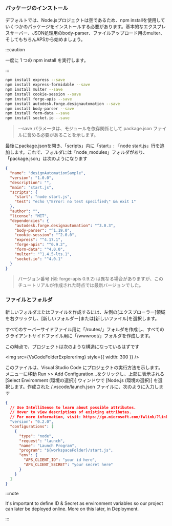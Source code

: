 
### パッケージのインストール

デフォルトでは、Node.jsプロジェクトは空であるため、npm installを使用していくつかのパッケージをインストールする必要があります。基本的なエクスプレスサーバー、JSON処理用のbody-parser、ファイルアップロード用のmulter、そしてもちろんAPSから始めましょう。



:::caution

一度に 1 つの npm install を実行します。


:::



```bash
npm install express --save
npm install express-formidable --save
npm install multer --save
npm install cookie-session --save
npm install forge-apis --save
npm install autodesk.forge.designautomation --save
npm install body-parser --save
npm install form-data --save
npm install socket.io --save
```

> --save パラメータは、モジュールを依存関係として package.json ファイルに含める必要があることを示します。

最後にpackage.jsonを開き、「scripts」内に「start」: 「node start.js」行を追加します。これで、フォルダには「node_modules」フォルダがあり、「package.json」は次のようになります

```json title=package.json
{
  "name": "designAutomationSample",
  "version": "1.0.0",
  "description": "",
  "main": "start.js",
  "scripts": {
    "start": "node start.js",
    "test": "echo \"Error: no test specified\" && exit 1"
  },
  "author": "",
  "license": "MIT",
  "dependencies": {
    "autodesk.forge.designautomation": "^3.0.3",
    "body-parser": "^1.19.0",
    "cookie-session": "^2.0.0",
    "express": "^4.17.1",
    "forge-apis": "^0.9.2",
    "form-data": "^4.0.0",
    "multer": "^1.4.5-lts.1",
    "socket.io": "^4.0.1"
  }
}
```

> バージョン番号 (例: forge-apis 0.9.2) は異なる場合がありますが、このチュートリアルが作成された時点では最新バージョンでした。

### ファイルとフォルダ

新しいフォルダまたはファイルを作成するには、左側の[エクスプローラー]領域を右クリックし、[新しいフォルダー]または[新しいファイル]を選択します。

すべてのサーバーサイドファイル用に「/routes/」フォルダを作成し、すべてのクライアントサイドファイル用に「/wwwroot/」フォルダを作成します。

この時点で、プロジェクトは次のような構造になっているはずです

<img src={VsCodeFolderExplorerImg} style={{ width: 300 }} />

このファイルは、Visual Studio Code にプロジェクトの実行方法を示します。メニューに移動 Run >> Add Configuration...をクリックし、上部に表示される [Select Environment (環境の選択)] ウィンドウで [Node.js (環境の選択)] を選択します。作成された /.vscode/launch.json ファイルに、次のように入力します

```json title=launch.json
{
  // Use IntelliSense to learn about possible attributes.
  // Hover to view descriptions of existing attributes.
  // For more information, visit: https://go.microsoft.com/fwlink/?linkid=830387
  "version": "0.2.0",
  "configurations": [
    {
      "type": "node",
      "request": "launch",
      "name": "Launch Program",
      "program": "${workspaceFolder}/start.js",
      "env": {
        "APS_CLIENT_ID": "your id here",
        "APS_CLIENT_SECRET": "your secret here"
      }
    }
  ]
}
```



:::note


It's important to define ID & Secret as environment variables so our project can later be deployed online. More on this later, in Deployment.


:::

